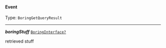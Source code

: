 


#### Event

Type: `BoringGetQueryResult`

---

***boringStuff*** [`BoringInterface?`](#boring-object)

retrieved stuff


